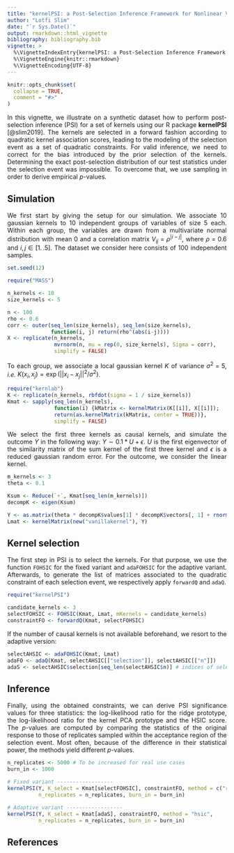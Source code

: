 ```yaml
---
title: "kernelPSI: a Post-Selection Inference Framework for Nonlinear Variable Selection"
author: "Lotfi Slim"
date: "`r Sys.Date()`"
output: rmarkdown::html_vignette
bibliography: bibliography.bib
vignette: >
  %\VignetteIndexEntry{kernelPSI: a Post-Selection Inference Framework for Nonlinear Variable Selection}
  %\VignetteEngine{knitr::rmarkdown}
  %\VignetteEncoding{UTF-8}
---
```


```r
knitr::opts_chunk$set(
  collapse = TRUE,
  comment = "#>"
)
```

<style>
body {
text-align: justify}
</style>

In this vignette, we illustrate on a synthetic dataset how to perform post-selection inference (PSI) for a set of kernels using our R package **kernelPSI** [@slim2019]. The kernels are selected in a forward fashion according to quadratic kernel association scores, leading to the modeling of the selection event as a set of quadratic constraints. For valid inference, we need to correct for the bias introduced by the prior selection of the kernels. Determining the exact post-selection distribution of our test statistics under the selection event was impossible. To overcome that, we use sampling in order to derive empirical $p$-values.

## Simulation

We first start by giving the setup for our simulation. We associate $10$ gaussian kernels to $10$ independent groups of variables of size $5$ each. Within each group, the variables are drawn from a multivariate normal distribution with mean $0$ and a correlation matrix $V_{ij} = \rho^{\lvert i-j\rvert}$, where $\rho = 0.6$ and $i,j\in[1\mathrel{{.}\,{.}} 5]$. The dataset we consider here consists of $100$ independent samples.

```r
set.seed(12)
```

```r
require("MASS")

n_kernels <- 10
size_kernels <- 5

n <- 100
rho <- 0.6
corr <- outer(seq_len(size_kernels), seq_len(size_kernels),
              function(i, j) return(rho^(abs(i-j))))
X <- replicate(n_kernels,
               mvrnorm(n, mu = rep(0, size_kernels), Sigma = corr),
               simplify = FALSE)
```

To each group, we associate a local gaussian kernel $K$ of variance $\sigma^2 = 5$, *i.e.* $K(x_i, x_j) = \exp(\lvert\lvert x_i-x_j\rvert\rvert^2/\sigma^2)$.  
```r
require("kernlab")
K <- replicate(n_kernels, rbfdot(sigma = 1 / size_kernels))
Kmat <- sapply(seq_len(n_kernels),
               function(i) {kMatrix <- kernelMatrix(K[[i]], X[[i]]);
               return(as.kernelMatrix(kMatrix, center = TRUE))},
               simplify = FALSE)
```

We select the first three kernels as causal kernels, and simulate the outcome $Y$ in the following way: $Y\sim 0.1 * U + \epsilon$. $U$ is the first eigenvector of the similarity matrix of the sum kernel of the first three kernel and $\epsilon$ is a reduced gaussian random error. For the outcome, we consider the linear kernel.   
```r
m_kernels <- 3
theta <- 0.1

Ksum <- Reduce(`+`, Kmat[seq_len(m_kernels)])
decompK <- eigen(Ksum)

Y <- as.matrix(theta * decompK$values[1] * decompK$vectors[, 1] + rnorm(n), ncol = 1)
Lmat <- kernelMatrix(new("vanillakernel"), Y)
```

## Kernel selection
The first step in PSI is to select the kernels. For that purpose, we use the function `FOHSIC` for the fixed variant and `adaFOHSIC` for the adaptive variant. Afterwards, to generate the list of matrices associated to the quadratic constraint of each selection event, we respectively apply `forwardQ` and `adaQ`.  
```r
require("kernelPSI")

candidate_kernels <- 3
selectFOHSIC <- FOHSIC(Kmat, Lmat, mKernels = candidate_kernels)
constraintFO <- forwardQ(Kmat, selectFOHSIC)
```
If the number of causal kernels is not available beforehand, we resort to the adaptive version:  
```r
selectAHSIC <- adaFOHSIC(Kmat, Lmat)
adaFO <- adaQ(Kmat, selectAHSIC[["selection"]], selectAHSIC[["n"]])
adaS <- selectAHSIC$selection[seq_len(selectAHSIC$n)] # indices of selected kernels
```

## Inference
Finally, using the obtained constraints, we can derive PSI significance values for three statistics: the log-likelihood ratio for the ridge prototype, the log-likelihood ratio for the kernel PCA prototype and the HSIC score. The $p$-values are computed by comparing the statistics of the original response to those of replicates sampled within the acceptance region of the selection event. Most often, because of the difference in their statistical power, the methods yield different $p$-values.

```r
n_replicates <- 5000 # To be increased for real use cases
burn_in <- 1000

# Fixed variant ------------------
kernelPSI(Y, K_select = Kmat[selectFOHSIC], constraintFO, method = c("ridge", "pca"), 
          n_replicates = n_replicates, burn_in = burn_in)

# Adaptive variant ------------------
kernelPSI(Y, K_select = Kmat[adaS], constraintFO, method = "hsic", 
          n_replicates = n_replicates, burn_in = burn_in)
```

## References